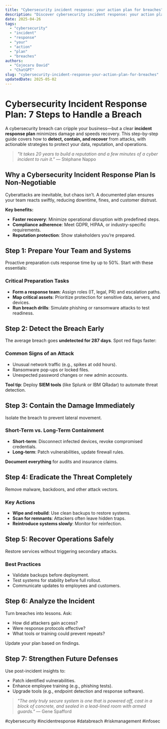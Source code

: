 ```yaml
---
title: "Cybersecurity incident response: your action plan for breaches"
description: "Discover cybersecurity incident response: your action plan for breaches with this in-depth guide, providing actionable insights and practical tips to boost your knowledge and results."
date: 2025-04-26
tags:
  - "cybersecurity"
  - "incident"
  - "response"
  - "your"
  - "action"
  - "plan"
  - "breaches"
authors:
  - "Cojocaru David"
  - "ChatGPT"
slug: "cybersecurity-incident-response-your-action-plan-for-breaches"
updatedDate: 2025-05-02
---
```


# Cybersecurity Incident Response Plan: 7 Steps to Handle a Breach  

A cybersecurity breach can cripple your business—but a clear **incident response plan** minimizes damage and speeds recovery. This step-by-step guide covers how to **detect, contain, and recover** from attacks, with actionable strategies to protect your data, reputation, and operations.  

> *"It takes 20 years to build a reputation and a few minutes of a cyber incident to ruin it."* — Stéphane Nappo  

## Why a Cybersecurity Incident Response Plan Is Non-Negotiable  

Cyberattacks are inevitable, but chaos isn’t. A documented plan ensures your team reacts swiftly, reducing downtime, fines, and customer distrust.  

**Key benefits:**  
- **Faster recovery**: Minimize operational disruption with predefined steps.  
- **Compliance adherence**: Meet GDPR, HIPAA, or industry-specific requirements.  
- **Reputation protection**: Show stakeholders you’re prepared.  

## Step 1: Prepare Your Team and Systems  

Proactive preparation cuts response time by up to 50%. Start with these essentials:  

### Critical Preparation Tasks  
- **Form a response team**: Assign roles (IT, legal, PR) and escalation paths.  
- **Map critical assets**: Prioritize protection for sensitive data, servers, and devices.  
- **Run breach drills**: Simulate phishing or ransomware attacks to test readiness.  

## Step 2: Detect the Breach Early  

The average breach goes **undetected for 287 days**. Spot red flags faster:  

### Common Signs of an Attack  
- Unusual network traffic (e.g., spikes at odd hours).  
- Ransomware pop-ups or locked files.  
- Unexpected password changes or new admin accounts.  

**Tool tip**: Deploy **SIEM tools** (like Splunk or IBM QRadar) to automate threat detection.  

## Step 3: Contain the Damage Immediately  

Isolate the breach to prevent lateral movement.  

### Short-Term vs. Long-Term Containment  
- **Short-term**: Disconnect infected devices, revoke compromised credentials.  
- **Long-term**: Patch vulnerabilities, update firewall rules.  

**Document everything** for audits and insurance claims.  

## Step 4: Eradicate the Threat Completely  

Remove malware, backdoors, and other attack vectors.  

### Key Actions  
- **Wipe and rebuild**: Use clean backups to restore systems.  
- **Scan for remnants**: Attackers often leave hidden traps.  
- **Reintroduce systems slowly**: Monitor for reinfection.  

## Step 5: Recover Operations Safely  

Restore services without triggering secondary attacks.  

### Best Practices  
- Validate backups before deployment.  
- Test systems for stability before full rollout.  
- Communicate updates to employees and customers.  

## Step 6: Analyze the Incident  

Turn breaches into lessons. Ask:  
- How did attackers gain access?  
- Were response protocols effective?  
- What tools or training could prevent repeats?  

Update your plan based on findings.  

## Step 7: Strengthen Future Defenses  

Use post-incident insights to:  
- Patch identified vulnerabilities.  
- Enhance employee training (e.g., phishing tests).  
- Upgrade tools (e.g., endpoint detection and response software).  

> *"The only truly secure system is one that is powered off, cast in a block of concrete, and sealed in a lead-lined room with armed guards."* — Gene Spafford  

#cybersecurity #incidentresponse #databreach #riskmanagement #infosec